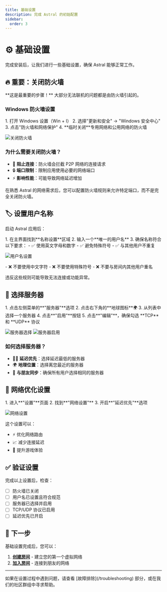 ```yaml
---
title: 基础设置
description: 完成 Astral 的初始配置
sidebar:
  order: 3
---
```



# ⚙️ 基础设置

完成安装后，让我们进行一些基础设置，确保 Astral 能够正常工作。

## 🔥 重要：关闭防火墙

<Aside type="caution" title="必须执行">
**这是最重要的步骤！** 大部分无法联机的问题都是由防火墙引起的。
</Aside>

### Windows 防火墙设置

<Steps>
1. 打开 Windows 设置（Win + I）
2. 选择"更新和安全" → "Windows 安全中心"
3. 点击"防火墙和网络保护"
4. **临时关闭**专用网络和公用网络的防火墙
</Steps>

![关闭防火墙](/images/食用-1.png)

### 为什么需要关闭防火墙？

- 🚫 **阻止连接**：防火墙会拦截 P2P 网络的连接请求
- 🔒 **端口限制**：限制应用使用必要的网络端口
- ⚡ **影响性能**：可能导致网络延迟增加

<Aside type="note">
在熟悉 Astral 的网络需求后，您可以配置防火墙规则来允许特定端口，而不是完全关闭防火墙。
</Aside>

## 🏷️ 设置用户名称

启动 Astral 应用后：

<Steps>
1. 在主界面找到**名称设置**区域
2. 输入一个**唯一的用户名**
3. 确保名称符合以下要求：
   - ✅ 使用英文字母和数字
   - ✅ 避免特殊符号
   - ✅ 与其他用户不重复
</Steps>

![用户名设置](/images/食用-6.png)

<Aside type="caution" title="命名规则">
- ❌ 不要使用中文字符
- ❌ 不要使用特殊符号
- ❌ 不要与房间内其他用户重名

违反这些规则可能导致无法连接或功能异常。
</Aside>

## 📡 选择服务器

<Steps>
1. 点击左侧菜单的**"服务器"**选项
2. 点击右下角的**地球图标**🌍
3. 从列表中选择一个服务器
4. 点击**"启用"**按钮
5. 点击**"编辑"**，确保勾选 **TCP** 和 **UDP** 协议
</Steps>

![服务器选择](/images/食用-2.png)
![服务器启用](/images/食用-4.png)

### 如何选择服务器？

- 🏃‍♂️ **延迟优先**：选择延迟最低的服务器
- 🌍 **地理位置**：选择离您最近的服务器
- 👥 **与朋友同步**：确保所有用户选择相同的服务器

## 🔧 网络优化设置

<Steps>
1. 进入**"设置"**页面
2. 找到**"网络设置"**
3. 开启**"延迟优先"**选项
</Steps>

![网络设置](/images/食用-5.png)

这个设置可以：
- ⚡ 优化网络路由
- 📈 减少连接延迟
- 🎯 提升游戏体验

## ✅ 验证设置

完成以上设置后，检查：

- [ ] 防火墙已关闭
- [ ] 用户名已设置且符合规范
- [ ] 服务器已选择并启用
- [ ] TCP/UDP 协议已启用
- [ ] 延迟优先已开启

## 🎯 下一步

基础设置完成后，您可以：

1. **[创建房间](/quick-start/create-room)** - 建立您的第一个虚拟网络
2. **[加入房间](/quick-start/join-room)** - 连接到朋友的网络

---

<Aside type="tip">
如果在设置过程中遇到问题，请查看 [故障排除](/troubleshooting) 部分，或在我们的社区群组中寻求帮助。
</Aside>
